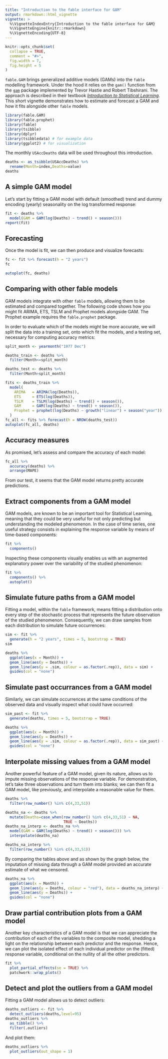 ```yaml
---
title: "Introduction to the fable interface for GAM"
output: rmarkdown::html_vignette
vignette: >
  %\VignetteIndexEntry{Introduction to the fable interface for GAM}
  %\VignetteEngine{knitr::rmarkdown}
  %\VignetteEncoding{UTF-8}
---
```


```r
knitr::opts_chunk$set(
  collapse = TRUE,
  comment = "#>",
  fig.width = 7,
  fig.height = 5
)
```

`fable.GAM` brings generalized additive models (GAMs) into the `fable` modelling framework. Under the hood it relies on the `gam()` function from the [`gam`](https://cran.r-project.org/package=gam) package implemented by Trevor Hastie and Robert Tibshirani. The approach is described in their textbook [*Introduction to Statistical Learning*](https://www.statlearning.com/). This short vignette demonstrates how to estimate and forecast a GAM and how it fits alongside other `fable` models.

```r
library(fable.GAM)
library(fable.prophet)
library(fable)
library(tsibble)
library(dplyr)
library(tsibbledata) # for example data
library(ggplot2) # for visualization
```

The monthly `USAccDeaths` data will be used throughout this introduction.

```r
deaths <- as_tsibble(USAccDeaths) %>%
  rename(Month=index,Deaths=value)
deaths
```

## A simple GAM model

Let's start by fitting a GAM model with default (smoothed) trend and dummy encoding (yearly) seasonality on the log transformed response:

```r
fit <- deaths %>%
  model(GAM = GAM(log(Deaths) ~ trend() + season()))
report(fit)
```

## Forecasting

Once the model is fit, we can then produce and visualize forecasts:

```r
fc <- fit %>% forecast(h = "2 years")
fc
```

```r
autoplot(fc, deaths)
```

## Comparing with other fable models

GAM models integrate with other `fable` models, allowing them to be estimated and compared together. The following code shows how you might fit ARIMA, ETS, TSLM and Prophet models alongside GAM. The Prophet example requires the `fable.prophet` package.

In order to evaluate which of the models might be more accurate, we will split the data into a training set, onto which fit the models, and a testing set, necessary for computing accuracy metrics:

```r
split_month <- yearmonth("1977 Dec")

deaths_train <- deaths %>%
  filter(Month<=split_month)

deaths_test <- deaths %>%
  filter(Month>split_month)

fits <- deaths_train %>%
  model(
    ARIMA   = ARIMA(log(Deaths)),
    ETS     = ETS(log(Deaths)),
    TSLM    = TSLM(log(Deaths) ~ trend() + season()),
    GAM     = GAM(log(Deaths) ~ trend() + season()),
    Prophet = prophet(log(Deaths) ~ growth("linear") + season("year"))
  )
fc_all <- fits %>% forecast(h = NROW(deaths_test))
autoplot(fc_all, deaths)
```

## Accuracy measures

As promised, let's assess and compare the accuracy of each model:

```r
fc_all %>%
  accuracy(deaths) %>%
  arrange(MAPE)
```
From our test, it seems that the GAM model returns pretty accurate predictions.

## Extract components from a GAM model

GAM models, are known to be an important tool for Statistical Learning, meaning that they could be very useful for not only predicting but understanding the modeled phenomenon. In the case of time series, one useful strategy consists in explaining the response variable by means of time-based components:
```r
fit %>%
  components()
```

Inspecting these components visually enables us with an augmented explanatory power over the variability of the studied phenomenon:

```r
fit %>%
  components() %>%
  autoplot()
```


## Simulate future paths from a GAM model

Fitting a model, within the `fable` framework, means fitting a distribution onto every step of the stochastic process that represents the future observation of the studied phenomenon. Consequently, we can draw samples from each distribution to simulate future occurrences:

```r
sim <- fit %>%
  generate(h = "2 years", times = 5, bootstrap = TRUE)
sim
```

```r
deaths %>%
  ggplot(aes(x = Month)) +
  geom_line(aes(y = Deaths)) +
  geom_line(aes(y = .sim, colour = as.factor(.rep)), data = sim) +
  guides(col = "none")

```

## Simulate past occurrances from a GAM model

Similarly, we can simulate occurrences at the same conditions of the observed data and visually inspect what could have occurred:

```r
sim_past <- fit %>%
  generate(deaths, times = 5, bootstrap = TRUE)
```

```r
deaths %>%
  ggplot(aes(x = Month)) +
  geom_line(aes(y = Deaths)) +
  geom_line(aes(y = .sim, colour = as.factor(.rep)), data = sim_past) +
  guides(col = "none")

```

## Interpolate missing values from a GAM model

Another powerful feature of a GAM model, given its nature, allows us to impute missing observations of the response variable. For demonstration, let's take three observations and turn them into blanks; we can then fit a GAM model, like previously, and interpolate a reasonable value for them.   
```r
deaths %>% 
  filter(row_number() %in% c(4,33,51))
```

```r
deaths_na <- deaths %>%
  mutate(Deaths=case_when(row_number() %in% c(4,33,51) ~ NA,
                          TRUE ~ Deaths)) 
deaths_na_interp <- deaths_na %>%
  model(GAM = GAM(log(Deaths) ~ trend() + season())) %>%
  interpolate(deaths_na)

deaths_na_interp %>%
  filter(row_number() %in% c(4,33,51))
```

By comparing the tables above and as shown by the graph below, the imputation of missing data through a GAM model provided an accurate estimate of what we censored.

```r
deaths_na %>%
  ggplot(aes(x = Month)) +
  geom_line(aes(y = Deaths, colour = "red"), data = deaths_na_interp) +
  geom_line(aes(y = Deaths)) +
  guides(col = "none")
```

## Draw partial contribution plots from a GAM model

Another key characteristics of a GAM model is that we can appreciate the contribution of each of the variables to the composite model, shedding a light on the relationship between each predictor and the response. Hence, we can plot the isolated effect of each individual predictor on the (fitted) response variable, conditional on the nullity of all the other predictors.
```r
fit %>%
  plot_partial_effects(se = TRUE) %>%
  patchwork::wrap_plots()

```


## Detect and plot the outliers from a GAM model

Fitting a GAM model allows us to detect outliers:
```r
deaths_outliers <- fit %>%
  detect_outliers(deaths,level=95)
deaths_outliers %>%
  as_tibble() %>%
  filter(.outliers)
```
And plot them:
```r
deaths_outliers %>%
  plot_outliers(out_shape = 1)

```
